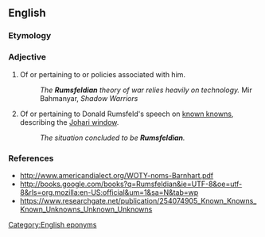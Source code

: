 ==English==

===Etymology===
{{suffix|en|Rumsfeld|ian}}

===Adjective===
{{en-adj}}

# Of or pertaining to {{w|Donald Rumsfeld}} or policies associated with him.
#: ''The '''Rumsfeldian''' theory of war relies heavily on technology.'' Mir Bahmanyar, ''Shadow Warriors''
# Of or pertaining to Donald Rumsfeld's speech on [[W:There_are_known_knowns|known knowns]], describing the [[Johari window]].
#: ''The situation concluded to be '''Rumsfeldian'''.''

===References===
* http://www.americandialect.org/WOTY-noms-Barnhart.pdf
* http://books.google.com/books?q=Rumsfeldian&ie=UTF-8&oe=utf-8&rls=org.mozilla:en-US:official&um=1&sa=N&tab=wp
* https://www.researchgate.net/publication/254074905_Known_Knowns_Known_Unknowns_Unknown_Unknowns

[[Category:English eponyms]]
